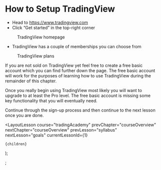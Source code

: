
# How to Setup TradingView

- Head to https://www.tradingview.com
- Click “Get started” in the top-right corner

<figure>
  <Image
    src="/images/courses/tradingAcademy/tradingView/tradingViewHome.webp"
    height={835}
    width={1412}
    alt=""
  />
  <figcaption>TradingView homepage</figcaption>
</figure>

- TradingView has a couple of memberships you can choose from

<figure>
  <Image
    src="/images/courses/tradingAcademy/tradingView/tradingViewPlans.webp"
    height={983}
    width={1520}
    alt=""
  />
  <figcaption>TradingView plans</figcaption>
</figure>

If you are not sold on TradingView yet feel free to create a free basic account which you can find further down the page. The free basic account will work for the purposes of learning how to use TradingView during the remainder of this chapter.

Once you really begin using TradingView most likely you will want to upgrade to at least the Pro level. The free basic account is missing some key functionality that you will eventually need.

Continue through the sign-up process and then continue to the next lesson once you are done.

  <LayoutLesson
    course="tradingAcademy"
    prevChapter="courseOverview"
    nextChapter="courseOverview"
    prevLesson="syllabus"
    nextLesson="goals"
    currentLessonId={1}
  >
    {children}
  </LayoutLesson>
);

;
